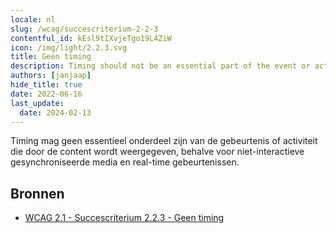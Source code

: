 ```yaml
---
locale: nl
slug: /wcag/succescriterium-2-2-3
contentful_id: kEsl9tIXvjeTgo19L4ZiW
icon: /img/light/2.2.3.svg
title: Geen timing
description: Timing should not be an essential part of the event or activity presented by the content, except for non-interactive synchronized media and real-time events.
authors: [janjaap]
hide_title: true
date: 2022-06-16
last_update:
  date: 2024-02-13
---
```


<Hero
  title="Geen timing"
  imageSrc="/img/light/2.2.3.svg"
  alt="WCAG 2.2.3 icon"
  prefix="Succescriterium 2.2.3"
  suffix="Niveau AAA"
/>

Timing mag geen essentieel onderdeel zijn van de gebeurtenis of activiteit die door de content wordt weergegeven, behalve voor niet-interactieve gesynchroniseerde media en real-time gebeurtenissen.

## Bronnen

- [WCAG 2.1 - Succescriterium 2.2.3 - Geen timing](https://www.w3.org/Translations/WCAG21-nl/#geen-timing)
